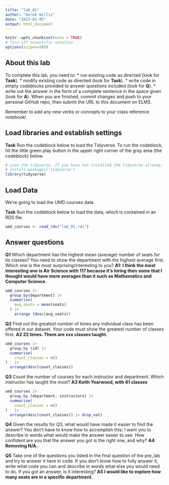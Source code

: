 ```yaml
---
title: "lab_01"
author: "Derek Willis"
date: "2023-01-05"
output: html_document
---
```


```r
knitr::opts_chunk$set(echo = TRUE)
# Turn off scientific notation
options(scipen=999)
```

## About this lab

To complete this lab, you need to: \* run existing code as directed (look for **Task**). \* modify existing code as directed (look for **Task**). \* write code in empty codeblocks provided to answer questions included (look for **Q**). \* write out the answer in the form of a complete sentence in the space given (look for **A**). When you are finished, commit changes and push to your personal GitHub repo, then submit the URL to this document on ELMS.

Remember to add any new verbs or concepts to your class reference notebook!

## Load libraries and establish settings

**Task** Run the codeblock below to load the Tidyverse. To run the codeblock, hit the little green play button in the upper right corner of the gray area (the codeblock) below.

```r
# Load the tidyverse. If you have not installed the tidyverse already, remove the # from the next line and run it first.  
# install.packages('tidyverse')
library(tidyverse)
```

## Load Data

We're going to load the UMD courses data.

**Task** Run the codeblock below to load the data, which is contained in an RDS file.

```r
umd_courses <- read_rds("lab_01.rds")
```

## Answer questions

**Q1** Which department has the highest mean (average) number of seats for its classes? You need to show the department with the highest average first. Which one is the most surprising/interesting to you? **A1: I think the most interesting one is Air Science with 117 because it's hiring then some that I thought would have more averages than it such as Mathematics and Computer Science.**

```r
umd_courses |>
  group_by(department) |>
  summarise(
    avg_seats = mean(seats)
  ) |>
    arrange (desc(avg_seats))
```

**Q2** Find out the greatest number of times any individual class has been offered in our dataset. Your code must show the greatest number of classes first. **A2 22 times. There are xxx classes taught.**

```r
umd_courses |>  
  group_by (id) |>
  summarise(
    count_classes = n()
)   |>
  arrange(desc(count_classes))
```

**Q3** Count the number of courses for each instructor and department. Which instructor has taught the most? **A3 Keith Yearwood, with 61 classes**

```r
umd_courses |>  
  group_by (department, instructors) |>
  summarise(
    count_classes = n()
)   |>
  arrange(desc(count_classes)) |> drop_na()
```

**Q4** Given the results for Q3, what would have made it easier to find the answer? You don't have to know *how* to accomplish this; I want you to describe in words what would make the answer easier to see. How confident are you that the answer you got is the right one, and why? **A4 Removing N/A.**

**Q5** Take one of the questions you listed in the final question of the pre_lab and try to answer it here in code. If you don't know how to fully answer it, write what code you can and describe in words what else you would need to do. If you got an answer, is it interesting? **A5 I would like to explore how many seats are in a specific department.**

```r
```
